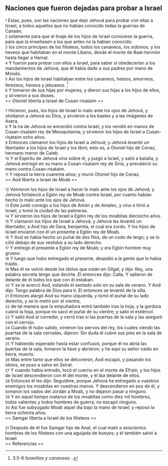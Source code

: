 == Naciones que fueron dejadas para probar a Israel ==

{{anchor|1}} <small>1</small> Estas, pues, son las naciones que dejó Jehová para probar con ellas a Israel, a todos aquellos que no habían conocido todas la guerras de Canaán;<br>
{{anchor|2}} <small>2</small> solamente para que el linaje de los hijos de Israel conociese la guerra, para que la enseñasen a los que antes no la habían conocido:<br>
{{anchor|3}} <small>3</small> los cinco príncipes de los filisteos, todos los cananeos, los sidonios, y los heveos que habitaban en el monte Líbano, desde el monte de Baal-hermón hasta llegar a Hamat.<br>
{{anchor|4}} <small>4</small> Y fueron para probar con ellos a Israel, para saber si obedecerían a los mandamientos de Jehová, que él había dado a sus padres por mano de Moisés.<br>
{{anchor|5}} <small>5</small> Así los hijos de Israel habitaban entre los cananeos, heteos, amorreos, ferezeos, heveos y jebuseos. <ref>3:5-6 ''Israelitas y cananeos'': {{lib|LU|97|9|1}}.</ref><br>
{{anchor|6}} <small>6</small> Y tomaron de sus hijas por mujeres, y dieron sus hijas a los hijos de ellos, y sirvieron a sus dioses.<br>
== Otoniel liberta a Israel de Cusan-risataim ==

{{anchor|7}} <small>7</small> Hicieron, pues, los hijos de Israel lo malo ante los ojos de Jehová, y olvidaron a Jehová su Dios, y sirvieron a los baales y a las imágenes de Asera.<br>
{{anchor|8}} <small>8</small> Y la ira de Jehová se encendió contra Israel, y los vendió en manos de Cusan-risataim rey de Mesopotamia; y sirvieron los hijos de Israel a Cusan-risataim ocho años.<br>
{{anchor|9}} <small>9</small> Entonces clamaron los hijos de Israel a Jehová; y Jehová levantó un libertador a los hijos de Israel y los libró; esto es, a Otoniel hijo de Cenaz, hermano menor de Caleb.<br>
{{anchor|10}} <small>10</small> Y el Espíritu de Jehová vino sobre él, y juzgó a Israel, y salió a batalla, y Jehová entregó en su mano a Cusan-risataim rey de Siria, y prevaleció su mano contra Cusan-risataim.<br>
{{anchor|11}} <small>11</small> Y reposó la tierra cuarenta años; y murió Otoniel hijo de Cenaz.<br>
== Aod liberta a Israel de Moab ==

{{anchor|12}} <small>12</small> Volvieron los hijos de Israel a hacer lo malo ante los ojos de Jehová; y Jehová fortaleció a Eglón rey de Moab contra Israel, por cuanto habían hecho lo malo ante los ojos de Jehová.<br>
{{anchor|13}} <small>13</small> Este juntó consigo a los hijos de Amón y de Amalec, y vino e hirió a Israel, y tomó la ciudad de las palmeras.<br>
{{anchor|14}} <small>14</small> Y sirvieron los hijos de Israel a Eglón rey de los moabitas dieciocho años.<br>
{{anchor|15}} <small>15</small> Y clamaron los hijos de Israel a Jehová; y Jehová les levantó un libertador, a Aod hijo de Gera, benjamita, el cual era zurdo. Y los hijos de Israel enviaron con él un presente a Eglón rey de Moab.<br>
{{anchor|16}} <small>16</small> Y Aod se había hecho un puñal de dos filos, de un codo   de largo; y se lo ciñó debajo de sus vestidos a su lado derecho.<br>
{{anchor|17}} <small>17</small> Y entregó el presente a Eglón rey de Moab; y era Eglón hombre muy grueso.<br>
{{anchor|18}} <small>18</small> Y luego que hubo entregado el presente, despidió a la gente que lo había traído.<br>
{{anchor|19}} <small>19</small> Mas él se volvió desde los ídolos que están en Gilgal, y dijo: Rey, una palabra secreta tengo que decirte. El entonces dijo: Calla. Y salieron de delante de él todos los que con él estaban.<br>
{{anchor|20}} <small>20</small> Y se le acercó Aod, estando él sentado solo en su sala de verano. Y Aod dijo: Tengo palabra de Dios para ti. El entonces se levantó de la silla.<br>
{{anchor|21}} <small>21</small> Entonces alargó Aod su mano izquierda, y tomó el puñal de su lado derecho, y se lo metió por el vientre,<br>
{{anchor|22}} <small>22</small> de tal manera que la empuñadura entró también tras la hoja, y la gordura cubrió la hoja, porque no sacó el puñal de su vientre; y salió el estiércol.<br>
{{anchor|23}} <small>23</small> Y salió Aod al corredor, y cerró tras sí las puertas de la sala y las aseguró con el cerrojo.<br>
{{anchor|24}} <small>24</small> Cuando él hubo salido, vinieron los siervos del rey, los cuales viendo las puertas de la sala cerradas, dijeron: Sin duda él cubre sus pies en la sala de verano.<br>
{{anchor|25}} <small>25</small> Y habiendo esperado hasta estar confusos, porque él no abría las puertas de la sala, tomaron la llave y abrieron; y he aquí su señor caído en tierra, muerto.<br>
{{anchor|26}} <small>26</small> Mas entre tanto que ellos se detuvieron, Aod escapó, y pasando los ídolos, se puso a salvo en Seirat.<br>
{{anchor|27}} <small>27</small> Y cuando había entrado, tocó el cuerno en el monte de Efraín, y los hijos de Israel descendieron con él del monte, y él iba delante de ellos.<br>
{{anchor|28}} <small>28</small> Entonces él les dijo: Seguidme, porque Jehová ha entregado a vuestros enemigos los moabitas en vuestras manos. Y descendieron en pos de él, y tomaron los vados del Jordán a Moab, y no dejaron pasar a ninguno.<br>
{{anchor|29}} <small>29</small> Y en aquel tiempo mataron de los moabitas como diez mil hombres, todos valientes y todos hombres de guerra; no escapó ninguno.<br>
{{anchor|30}} <small>30</small> Así fue subyugado Moab aquel día bajo la mano de Israel; y reposó la tierra ochenta años.<br>
== Samgar liberta a Israel de los filisteos ==

{{anchor|31}} <small>31</small> Después de él fue Samgar hijo de Anat, el cual mató a seiscientos hombres de los filisteos con una aguijada de bueyes; y él también salvó a Israel.<br>
== Referencias ==

<references />
